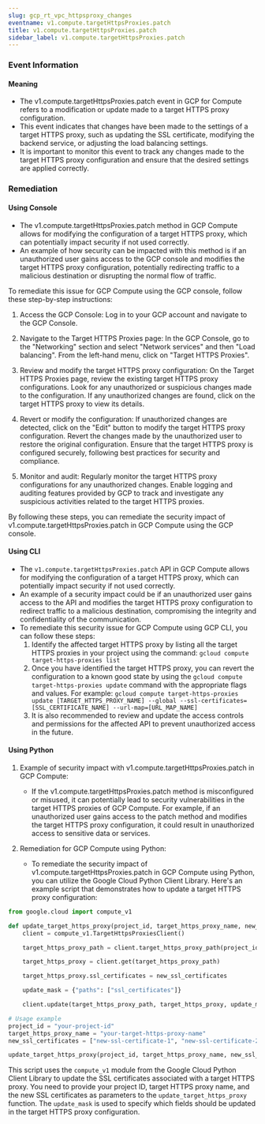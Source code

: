 ```yaml
--- 
slug: gcp_rt_vpc_httpsproxy_changes
eventname: v1.compute.targetHttpsProxies.patch
title: v1.compute.targetHttpsProxies.patch
sidebar_label: v1.compute.targetHttpsProxies.patch
---
```

                       
### Event Information

#### Meaning

- The v1.compute.targetHttpsProxies.patch event in GCP for Compute refers to a modification or update made to a target HTTPS proxy configuration.
- This event indicates that changes have been made to the settings of a target HTTPS proxy, such as updating the SSL certificate, modifying the backend service, or adjusting the load balancing settings.
- It is important to monitor this event to track any changes made to the target HTTPS proxy configuration and ensure that the desired settings are applied correctly.

### Remediation

#### Using Console

- The v1.compute.targetHttpsProxies.patch method in GCP Compute allows for modifying the configuration of a target HTTPS proxy, which can potentially impact security if not used correctly.
- An example of how security can be impacted with this method is if an unauthorized user gains access to the GCP console and modifies the target HTTPS proxy configuration, potentially redirecting traffic to a malicious destination or disrupting the normal flow of traffic.

To remediate this issue for GCP Compute using the GCP console, follow these step-by-step instructions:

1. Access the GCP Console: Log in to your GCP account and navigate to the GCP Console.

2. Navigate to the Target HTTPS Proxies page: In the GCP Console, go to the "Networking" section and select "Network services" and then "Load balancing". From the left-hand menu, click on "Target HTTPS Proxies".

3. Review and modify the target HTTPS proxy configuration: On the Target HTTPS Proxies page, review the existing target HTTPS proxy configurations. Look for any unauthorized or suspicious changes made to the configuration. If any unauthorized changes are found, click on the target HTTPS proxy to view its details.

4. Revert or modify the configuration: If unauthorized changes are detected, click on the "Edit" button to modify the target HTTPS proxy configuration. Revert the changes made by the unauthorized user to restore the original configuration. Ensure that the target HTTPS proxy is configured securely, following best practices for security and compliance.

5. Monitor and audit: Regularly monitor the target HTTPS proxy configurations for any unauthorized changes. Enable logging and auditing features provided by GCP to track and investigate any suspicious activities related to the target HTTPS proxies.

By following these steps, you can remediate the security impact of v1.compute.targetHttpsProxies.patch in GCP Compute using the GCP console.

#### Using CLI

- The `v1.compute.targetHttpsProxies.patch` API in GCP Compute allows for modifying the configuration of a target HTTPS proxy, which can potentially impact security if not used correctly.
- An example of a security impact could be if an unauthorized user gains access to the API and modifies the target HTTPS proxy configuration to redirect traffic to a malicious destination, compromising the integrity and confidentiality of the communication.
- To remediate this security issue for GCP Compute using GCP CLI, you can follow these steps:
  1. Identify the affected target HTTPS proxy by listing all the target HTTPS proxies in your project using the command: `gcloud compute target-https-proxies list`
  2. Once you have identified the target HTTPS proxy, you can revert the configuration to a known good state by using the `gcloud compute target-https-proxies update` command with the appropriate flags and values. For example: `gcloud compute target-https-proxies update [TARGET_HTTPS_PROXY_NAME] --global --ssl-certificates=[SSL_CERTIFICATE_NAME] --url-map=[URL_MAP_NAME]`
  3. It is also recommended to review and update the access controls and permissions for the affected API to prevent unauthorized access in the future.

#### Using Python

1. Example of security impact with v1.compute.targetHttpsProxies.patch in GCP Compute:
   - If the v1.compute.targetHttpsProxies.patch method is misconfigured or misused, it can potentially lead to security vulnerabilities in the target HTTPS proxies of GCP Compute. For example, if an unauthorized user gains access to the patch method and modifies the target HTTPS proxy configuration, it could result in unauthorized access to sensitive data or services.

2. Remediation for GCP Compute using Python:
   - To remediate the security impact of v1.compute.targetHttpsProxies.patch in GCP Compute using Python, you can utilize the Google Cloud Python Client Library. Here's an example script that demonstrates how to update a target HTTPS proxy configuration:

```python
from google.cloud import compute_v1

def update_target_https_proxy(project_id, target_https_proxy_name, new_ssl_certificates):
    client = compute_v1.TargetHttpsProxiesClient()

    target_https_proxy_path = client.target_https_proxy_path(project_id, target_https_proxy_name)

    target_https_proxy = client.get(target_https_proxy_path)

    target_https_proxy.ssl_certificates = new_ssl_certificates

    update_mask = {"paths": ["ssl_certificates"]}

    client.update(target_https_proxy_path, target_https_proxy, update_mask=update_mask)

# Usage example
project_id = "your-project-id"
target_https_proxy_name = "your-target-https-proxy-name"
new_ssl_certificates = ["new-ssl-certificate-1", "new-ssl-certificate-2"]

update_target_https_proxy(project_id, target_https_proxy_name, new_ssl_certificates)
```

This script uses the `compute_v1` module from the Google Cloud Python Client Library to update the SSL certificates associated with a target HTTPS proxy. You need to provide your project ID, target HTTPS proxy name, and the new SSL certificates as parameters to the `update_target_https_proxy` function. The `update_mask` is used to specify which fields should be updated in the target HTTPS proxy configuration.


 